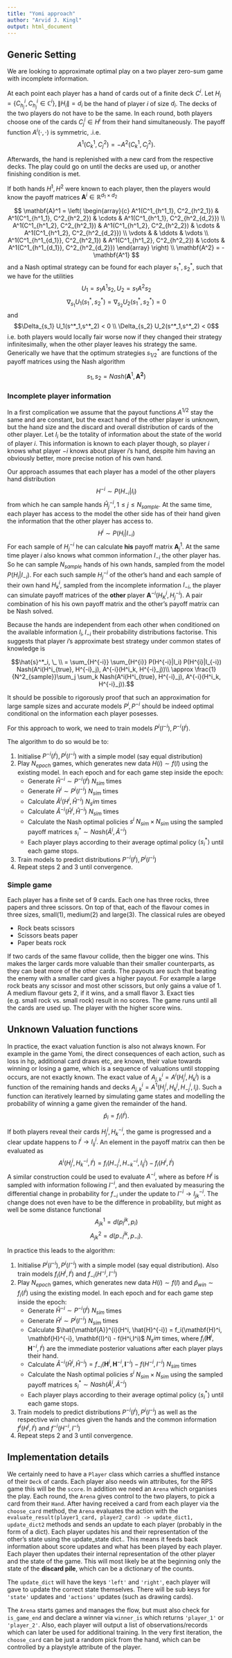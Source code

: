 ```yaml
---
title: "Yomi approach"
author: "Arvid J. Kingl"
output: html_document
---
```


## Generic Setting

We are looking to approximate optimal play on a two player zero-sum game with incomplete information.

At each point each player has a hand of cards out of a finite deck $C^i$. Let $H_i = \{C^i_{h_j}, C^i_{h_j} \in \mathbb{C}^i\}, \|H_i\| = d_i$ be the hand of player $i$ of size $d_i$. The decks of the two players do not have to be the same. 
In each round, both players choose one of the cards $C^i_j \in H^i$ from their hand simultaneously.
The payoff function $A^i(\cdot, \cdot)$ is symmetric, .i.e.
$$A^1(C^1_k, C^2_j) = -A^2(C^1_k, C^2_j).$$

Afterwards, the hand is replenished with a new card from the respective decks.
The play could go on until the decks are used up, or another finishing condition is met.

If both hands $H^1, H^2$ were known to each player, then the players would know the payoff matrices $\mathbf{A}^i \in \mathbb{R}^{d_1\times d_2}$

$$
\mathbf{A}^1 = \left(
\begin{array}{c}
A^1(C^1_{h^1_1}, C^2_{h^2_1}) & A^1(C^1_{h^1_1}, C^2_{h^2_2}) & \cdots & A^1(C^1_{h^1_1}, C^2_{h^2_{d_2}}) \\
A^1(C^1_{h^1_2}, C^2_{h^2_1}) & A^1(C^1_{h^1_2}, C^2_{h^2_2}) & \cdots & A^1(C^1_{h^1_2}, C^2_{h^2_{d_2}}) \\
\vdots &  & \ddots & \vdots \\
A^1(C^1_{h^1_{d_1}}, C^2_{h^2_1}) & A^1(C^1_{h^1_2}, C^2_{h^2_2}) & \cdots & A^1(C^1_{h^1_{d_1}}, C^2_{h^2_{d_2}})
\end{array}
\right) \\
\mathbf{A^2} = - \mathbf{A^1}
$$
and a Nash optimal strategy can be found for each player $s^*_1, s^*_2$, such that we have for the utilities
$$U_1 = s_1A^1s_2, U_2 = s_1A^2s_2$$
$$\nabla_{s_1}U_1(s^*_1,s^*_2) = \nabla_{s_2}U_2(s^*_1,s^*_2) = 0 $$
and 
$$\Delta_{s_1} U_1(s^*_1,s^*_2) < 0 \\
\Delta_{s_2} U_2(s^*_1,s^*_2) < 0$$
i.e. both players would locally fair worse now if they changed their strategy infinitesimally, when the other player leaves his strategy the same. Generically we have that the optimum strategies $s^*_{1/2}$ are functions of the payoff matrices using the Nash algorithm

$$s_1, s_2 = Nash(\mathbf{A}^1, \mathbf{A^2})$$

### Incomplete player information

In a first complication we assume that the payout functions $A^{1/2}$ stay the same and are constant, but the exact hand of the other player is unknown, but the hand size and the discard and overall distribution of cards of the other player. Let $I_i$ be the totality of information about the state of the world of player $i$. This information is known to each player though, so player $i$ knows what player $-i$ knows about player $i$'s hand, despite him having an obviously better, more precise notion of his own hand. 

Our approach assumes that each player has a model of the other players hand distribution 
$$H^{-i} \sim  P(H_{-i} | I_{i})$$
from which he can sample hands $\hat{H}^{-i}_j , 1 \leq j \leq N_{sample}.$
At the same time, each player has access to the model the other side has of their hand given the information that the other player has access to.
$$H^{i} \sim  P(H_{i} | I_{-i})$$
For each sample of $H^{-i}_j$ he can calculate **his** payoff matrix $\mathbf{A}^1_j$.
At the same time player $i$ also knows what common information $I_{-i}$  the other player has.
So he can sample $N_{sample}$ hands of his own hands, sampled from the model $P(H_{i} | I_{-i})$.
For each such sample $H^{-i}_j$ of the other's hand and each sample of their own hand $H^i_k$, sampled from the incomplete information $I_{-i}$, the player can simulate payoff matrices of the **other** player $\mathbf{A}^{-i}(H^i_K, H^{-i}_j)$. A pair combination of his his own payoff matrix and the other's payoff matrix can be Nash solved.

Because the hands are independent from each other when conditioned on the available information $I_i,I_{-i}$ their probability distributions factorise. This suggests that player $i$'s approximate best strategy under common states of knowledge is

$$\hat{s}^*_i, \_  \\
=  \sum_{H^{-i}} \sum_{H^{i}}  P(H^{-i}|I_i) P(H^{i}|I_{-i}) Nash(A^i(H^i_{true}, H^{-i}_j), A^{-i}(H^i_k, H^{-i}_j))\\ 
\approx \frac{1}{N^2_{sample}}\sum_j \sum_k Nash(A^i(H^i_{true}, H^{-i}_j), A^{-i}(H^i_k, H^{-i}_j)).$$

It should be possible to rigorously proof that such an approximation for large sample sizes and accurate models $P^i, P^{-i}$ should be indeed optimal conditional on the information each player posesses.

For this approach to work, we need to train models $P^i(I^{-i}), P^{-i}(I^i)$. 

The algorithm to do so would be to:

1. Initialise $P^{-i}(I^{i}), P^i(I^{-i})$ with a simple model (say equal distribution)
2. Play $N_{epoch}$ games, which generates new data $H(i) \sim f(I)$ using the existing model. In each epoch and for each game step inside the epoch:
    - Generate $\hat{H}^{-i} \sim P^{-i}(I^{i})$ $N_{sim}$ times
    - Generate $\hat{H}^{i} \sim P^{i}(I^{-i})$ $N_{sim}$ times
    - Calculate $\hat{A}^{i}(H^i, \hat{H}^{-i})$ $N_sim$ times
    - Calculate $\hat{A}^{-i}(\hat{H}^i, \hat{H}^{-i})$ $N_{sim}$ times
    - Calculate the Nash optimal policies $s^i$ $N_{sim} \times N_{sim}$ using the sampled payoff matrices $s^*_i \sim Nash(\hat{A}^{i}, \hat{A}^{-i})$
    - Each player plays according to their average optimal policy $\left< s^*_i\right>$ until each game stops.
3. Train models to predict distributions $P^{-i}(I^{i}), P^i(I^{-i})$
4. Repeat steps 2 and 3 until convergence.

### Simple game

Each player has a finite set of 9 cards. Each one has three rocks, three papers and three scissors.
On top of that, each of the flavour comes in three sizes, small(1), medium(2) and large(3).
The classical rules are obeyed

- Rock beats scissors
- Scissors beats paper
- Paper beats rock

If two cards of the same flavour collide, then the bigger one wins. This makes the larger cards more valuable than their smaller counterparts, as they can beat more of the other cards.
The payouts are such that beating the enemy with a smaller card gives a higher payout. For example a large rock beats any scissor and most other scissors, but only gains a value of 1. A medium flavour gets 2, if it wins, and a small flavor 3. Exact ties (e.g. small rock vs. small rock) result in no scores.
The game runs until all the cards are used up. The player with the higher score wins.

## Unknown Valuation functions

In practice, the exact valuation function is also not always known. For example in the game Yomi, the direct consequences of each action, such as loss in hp, additional card draws etc, are known, their value towards winning or losing a game, which is a sequence of valuations until stopping occurs, are not exactly known. 
The exact value of $A^i_{j,k}= A^i(H^i_j, H^j_k)$ is a function of the remaining hands and decks $A^i_{j,k} = A^1(H^i_j, H^j_k, H^i_{-j},I_i).$
Such a function can iteratively learned by simulating game states and modelling the probability of winning a game given the remainder of the hand. 
$$\hat{p}_i = f_i(I^i).$$

If both players reveal their cards $H^i_j, H^{-i}_k$, the game is progressed and a clear update happens to $I^i \rightarrow I^{i}_{ij}.$
An element in the payoff matrix can then be evaluated as
$$A^i(H^i_j, H^{-i}_k, I^i) = f_i(H^i_{-j},H^{-i}_{-k}, I^i_{ij}) - f_i(H^i,I^i)$$
A similar construction could be used to evaluate  $A^{-i}$, where as before $H^i$ is sampled with information following $I^{-i}$, and then evaluated by measuring the differential change in probability for $f_{-i}$ under the update to $I^{-i} \rightarrow I^{-i}_{jk}.$
The change does not even have to be the difference in probability, but might as well be some distance functional $$A^1_{jk} = d(p^{jk}_{i},p_i)$$
$$A^2_{jk} = d(p^{jk}_{-i},p_{-i}).$$

In practice this leads to the algorithm:

1. Initialise $P^i(I^{-i}), P^i(I^{-i})$ with a simple model (say equal distribution). Also train models $f_i(H^i, I^i)$ and $f_{-i}( H^{-j}, I^{-i})$
2. Play $N_{epoch}$ games, which generates new data $H(i) \sim f(I)$ and $\hat{p}_{win} \sim f_{i}(I^i)$ using the existing model. In each epoch and for each game step inside the epoch:
    - Generate $\hat{H}^{-i} \sim P^{-i}(I^{i})$ $N_{sim}$ times
    - Generate $\hat{H}^{i} \sim P^{i}(I^{-i})$ $N_{sim}$ times
    - Calculate $\hat{\mathbf{A}}^{i}(H^i, \hat{H}^{-i}) = f_i(\mathbf{H}^i, \mathbf{H}^{-i}, \mathbf{I}^i) - f(H^i,I^i)$  $N_sim$ times, where $f_i(\mathbf{H}^i, \mathbf{H}^{-i}, I^i)$ are the immediate posterior valuations after each player plays their hand. 
    - Calculate $\hat{A}^{-i}(\hat{H}^i, \hat{H}^{-i})= f_{-i}(\mathbf{H}^i, \mathbf{H}^{-i}, \mathbf{I}^{-i}) - f(H^{-i},I^{-i})$ $N_{sim}$ times
    - Calculate the Nash optimal policies $s^i$ $N_{sim} \times N_{sim}$ using the sampled payoff matrices $s^*_i \sim Nash(\hat{A}^{i}, \hat{A}^{-i})$
    - Each player plays according to their average optimal policy $\left< s^*_i\right>$ until each game stops.
3. Train models to predict distributions $P^{-i}(I^{i}), P^i(I^{-i})$ as well as the respective win chances given the hands and the common information $f^i(H^i, I^i)$ and $f^{-i}(H^{-i}, I^{-i})$
4. Repeat steps 2 and 3 until convergence.

## Implementation details

We certainly need to have a `Player` class which carries a shuffled instance of their `Deck` of cards. Each player also needs win attributes, for the RPS game this will be the `score`. In addition we need an `Arena` which organises the play. Each round, the `Arena` gives control to the two players, to pick a card from their `Hand`. After having received a card from each player via the `choose_card` method, the `Arena` evaluates the action with the `evaluate_result(player1_card, player2_card) -> update_dict1, update_dict2` methods and sends an update to each player (probably in the form of a dict). Each player updates his and their representation of the other's state using the update_state dict.. This means it feeds back information about score updates and what has been played by each player. Each player then updates their internal representation of the other player and the state of the game. This will most likely be at the beginning only the state of the **discard pile**, which can be a dictionary of the counts.

The `update_dict` will have the keys `'left'` and `'right'`, each player will gave to update the correct state themselves. There will be sub keys for `'state'` updates and `'actions'` updates (such as drawing cards).

The `Arena` starts games and manages the flow, but must also check for `is_game_end` and declare a winner via `winner_is` which returns `'player_1'` or `'player_2'`. Also, each player will output a list of observations/records which can later be used for additional training. 
In the very first iteration, the `choose_card` can be just a random pick from the hand, which can be controlled by a playstyle attribute of the player. 